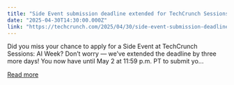 ```yaml
---
title: "Side Event submission deadline extended for TechCrunch Sessions: AI"
date: "2025-04-30T14:30:00.000Z"
link: "https://techcrunch.com/2025/04/30/side-event-submission-deadline-extended-for-techcrunch-sessions-ai/"
---
```


Did you miss your chance to apply for a Side Event at TechCrunch Sessions: AI Week? Don’t worry — we’ve extended the deadline by three more days! You now have until May 2 at 11:59 p.m. PT to submit yo...

[Read more](https://techcrunch.com/2025/04/30/side-event-submission-deadline-extended-for-techcrunch-sessions-ai/)

